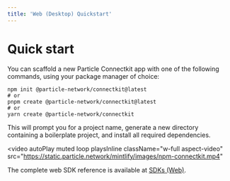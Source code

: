 ```yaml
---
title: 'Web (Desktop) Quickstart'
---
```


# Quick start

You can scaffold a new Particle Connectkit app with one of the following commands, using your package manager of choice:

```dash
npm init @particle-network/connectkit@latest
# or
pnpm create @particle-network/connectkit@latest
# or
yarn create @particle-network/connectkit
```

This will prompt you for a project name, generate a new directory containing a boilerplate project, and install all required dependencies.

<video
  autoPlay
  muted
  loop
  playsInline
  className="w-full aspect-video"
  src="https://static.particle.network/mintlify/images/npm-connectkit.mp4"
></video>


<Tip>The complete web SDK reference is available at [SDKs (Web)](/api-reference/connect/desktop/web).</Tip>
